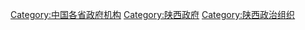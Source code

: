 [[Category:中国各省政府机构|Category:中国各省政府机构]]
[[Category:陕西政府|Category:陕西政府]]
[[Category:陕西政治组织|Category:陕西政治组织]]